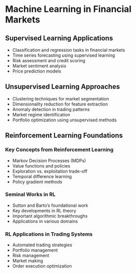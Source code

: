 # Machine Learning in Financial Markets

## Supervised Learning Applications

- Classification and regression tasks in financial markets
- Time series forecasting using supervised learning
- Risk assessment and credit scoring
- Market sentiment analysis
- Price prediction models

## Unsupervised Learning Approaches

- Clustering techniques for market segmentation
- Dimensionality reduction for feature extraction
- Anomaly detection in trading patterns
- Market regime identification
- Portfolio optimization using unsupervised methods

## Reinforcement Learning Foundations

### Key Concepts from Reinforcement Learning

- Markov Decision Processes (MDPs)
- Value functions and policies
- Exploration vs. exploitation trade-off
- Temporal difference learning
- Policy gradient methods

### Seminal Works in RL

- Sutton and Barto's foundational work
- Key developments in RL theory
- Important algorithmic breakthroughs
- Applications in various domains

### RL Applications in Trading Systems

- Automated trading strategies
- Portfolio management
- Risk management
- Market making
- Order execution optimization
